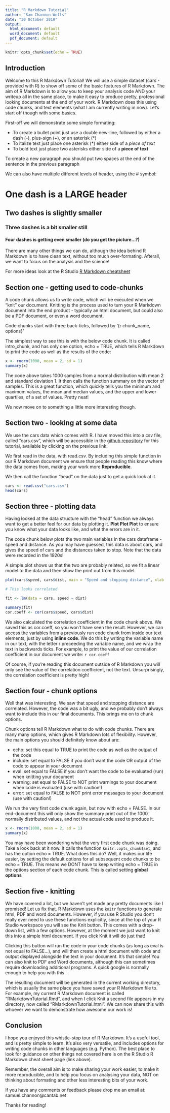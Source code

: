 ```yaml
---
title: "R Markdown Tutorial"
author: "Sam Channon-Wells"
date: "30 October 2019"
output:
  html_document: default
  word_document: default
  pdf_document: default
---
```


```r
knitr::opts_chunk$set(echo = TRUE)
```

## Introduction

Welcome to this R Markdown Tutorial! We will use a simple dataset (cars - provided with R) to show off some of the basic features of R Markdown. The aim of R Markdown is to allow you to keep your analysis code AND your writeup all in the same place, to make it easy to produce pretty, professional looking documents at the end of your work. R Markdown does this using code chunks, and text elements (what I am currently writing in now). Let's start off though with some basics.  

First-off we will demonstrate some simple formating:  

- To create a bullet point just use a double new-line, followed by either a dash (\-), plus-sign (\+), or an asterisk (\*)
- To italize text just place one asterisk (\*) either side of a *piece of text*
- To bold text just place two asterisks either side of a **piece of text**  

To create a new paragraph you should put two spaces at the end of the sentence in the previous paragraph  

We can also have multiple different levels of header, using the \# symbol:  

# One dash is a LARGE header
## Two dashes is slightly smaller
### Three dashes is a bit smaller still
#### Four dashes is getting even smaller (do you get the picture...?)  

There are many other things we can do, although the idea behind R Markdown is to have clean text, without too much over-formating. Afterall, we want to focus on the analysis and the science!  

For more ideas look at the R Studio [R Markdown cheatsheet](https://rstudio.com/wp-content/uploads/2015/02/rmarkdown-cheatsheet.pdf) 

## Section one - getting used to code-chunks

A code chunk allows us to write code, which will be executed when we "knit" our document. Knitting is the process used to turn your R Markdown document into the end product - typically an html document, but could also be a PDF document, or even a word document.  

Code chunks start with three back-ticks, followed by '{r chunk_name, options}'  

The simplest way to see this is with the below code chunk. It is called intro_chunk, and has only one option, echo = TRUE, which tells R Markdown to print the code as well as the results of the code:

``` r
x <- rnorm(1000, mean = 2, sd = 1)
summary(x)
```

The code above takes 1000 samples from a normal distribution with mean 2 and standard deviation 1. It then calls the function summary on the vector of samples. This is a great function, which quickly tells you the minimum and maximum values, the mean and median values, and the upper and lower quartiles, of a set of values. Pretty neat!  

We now move on to something a little more interesting though.

## Section two - looking at some data

We use the cars data which comes with R. I have moved this into a csv file, called "cars.csv", which will be accessible in the [github repository](https://github.com/ChannonSam/OVG_RMarkdown_tutorial) for this tutorial, available by clicking on the previous link.  

We first read in the data, with read.csv. By including this simple function in our R Markdown document we ensure that people reading this know where the data comes from, making your work more **Reproducible**.  

We then call the function "head" on the data just to get a quick look at it.


```r
cars <- read.csv("cars.csv")
head(cars)
```

## Section three - plotting data

Having looked at the data structure with the "head" function we always want to get a better feel for our data by plotting it. **Plot Plot Plot** to ensure you know what your data looks like, and what the errors are in it.  

The code chunk below plots the two main variables in the cars dataframe - speed and distance. As you may have guessed, this data is about cars, and gives the speed of cars and the distances taken to stop. Note that the data were recorded in the 1920s!

A simple plot shows us that the two are probably related, so we fit a linear model to the data and then show the print out from this model. 

```r
plot(cars$speed, cars$dist, main = "Speed and stopping distance", xlab = "Speed (mph)", ylab = "Distance (feet)", col = "red", pch = 16)

# This looks correlated

fit <- lm(data = cars, speed ~ dist)

summary(fit)
cor.coeff <- cor(cars$speed, cars$dist)
```

We also calculated the correlation coefficient in the code chunk above. We saved this as cor.coeff, so you won't have seen the result. However, we can access the variables from a previously run code chunk from inside our text elements, just by using **inline code**. We do this by writing the variable name in our text, with the letter r preceeding the variable name, and we wrap the text in backwards ticks. For example, to print the value of our correlation coefficient in our document we write: `r cor.coeff`  

Of course, if you're reading this document outside of R Markdown you will only see the value of the correlation coefficient, not the text. Unsurprisingly, the correlation coefficient is pretty high!


## Section four - chunk options


Well that was interesting. We saw that speed and stopping distance are correlated. However, the code was a bit ugly, and we probably don't always want to include this in our final documents. This brings me on to chunk options.  

Chunk options tell R Markdown what to do with code chunks. There are many many options, which gives R Markdown lots of flexibility. However, the main options you should definitely know about are:

- echo: set this equal to TRUE to print the code as well as the output of the code
- include: set equal to FALSE if you don't want the code OR output of the code to appear in your document
- eval: set equal to FALSE if you don't want the code to be evaluated (run) when knitting your document
- warning: set equal to FALSE to NOT print warnings to your document when code is evaluated (use with caution!)
- error: set equal to FALSE to NOT print error messages to your document (use with caution!)

We run the very first code chunk again, but now with echo = FALSE. In our end-document this will only show the summary print out of the 1000 normally distributed values, and not the actual code used to produce it.


``` r
x <- rnorm(1000, mean = 2, sd = 1)
summary(x)
```


You may have been wondering what the very first code chunk was doing. Take a look back at it now. It calls the function `knitr::opts_chunk$set`, and has the option echo = TRUE. What does this do? Well, it makes our life easier, by setting the default options for all subsequent code chunks to be echo = TRUE. This means we DONT have to keep writing echo = TRUE in the options section of each code chunk. This is called setting **global options**  

## Section five - knitting

We have covered a lot, but we haven't yet made any pretty documents like I promised! Let us fix that. R Markdown uses the `knitr` functions to generate html, PDF and word documents. However, if you use R Studio you don't really ever need to use these functions explicitly, since at the top of your R Studio workspace you will see the Knit button. This comes with a drop-down list, with a few options. However, at the moment we just want to knit this into a simple html document. If you click Knit it will do just that!  

Clicking this button will run the code in your code chunks (as long as eval is not equal to FALSE...), and will then create a html document with code and output displayed alongside the text in your document. It's that simple! You can also knit to PDF and Word documents, although this can sometimes require downloading additional programs. A quick google is normally enough to help you with this.  

The resulting document will be generated in the current working directory, which is usually the same place you have saved your R Markdown file to. For example, my current R Markdown document is called "RMarkdownTutorial.Rmd", and when I click Knit a second file appears in my directory, now called "RMarkdownTutorial.html". We can now share this with whoever we want to demonstrate how awesome our work is!

## Conclusion

I hope you enjoyed this whistle-stop tour of R Markdown. It's a useful tool, and is pretty simple to learn. It's also very versatile, and includes options for writing code chunks in other languages (e.g. Python). The best place to look for guidance on other things not covered here is on the R Studio R Markdown cheat sheet page (link above).    

Remember, the overall aim is to make sharing your work easier, to make it more reproducible, and to help you focus on analysing your data, NOT on thinking about formating and other less interesting bits of your work. 

If you have any comments or feedback please drop me an email at:  samuel.channon@cantab.net

Thanks for reading!


